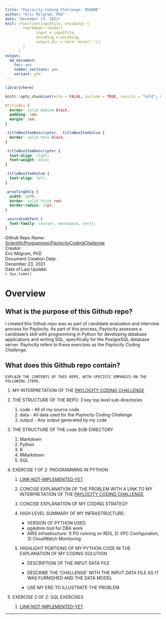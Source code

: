 ```yaml
---
title: "Paylocity Coding Challenge: README"
author: "Eric Milgram, PhD"
date: "December 23, 2021"
knit: (function(inputFile, encoding) {
        rmarkdown::render(
              input = inputFile,
              encoding = encoding,
              output_dir = here::here("."))
        }
      )
output:
  md_document:
    toc: yes
    number_sections: yes
    variant: gfm
---
```


```r
library(here)

knitr::opts_chunk$set(echo = FALSE, include = TRUE, results = "hold", message = FALSE)
```

```css

#titleBox {
  border: solid medium black;
  padding: 1em;
  margin: 2em;
}

.titleBoxItemDescriptor, .titleBoxItemValue {
  border: solid thin black;
}

.titleBoxItemDescriptor {
  text-align: right;
  font-weight: bold;
}

.titleBoxItemValue {
  text-align: left;
}

.proofingOnly {
  width: 100%;
  border: solid thick red;
  border-radius: 25pt;
}

.sourceCodeText {
  font-family: courier, monospace, serif;
}

```

<!-- <table> -->
<!--   <tbody> -->
<!--     <tr> -->
<!--       <td> -->
<!--         Github Repo Name: -->
<!--       </td> -->
<!--       <td> -->
<!--          <a href="https://github.com/ScientificProgrammer/PaylocityCodingChallenge">ScientificProgrammer/PaylocityCodingChallenge</a> -->
<!--       </td> -->
<!--     </tr> -->
<!--     <tr> -->
<!--       <td> -->
<!--         Author: -->
<!--       </td> -->
<!--       <td> -->
<!--         Eric Milgram, PhD -->
<!--       </td> -->
<!--     </tr> -->
<!--     <tr> -->
<!--       <td> -->
<!--         Document Creation Date -->
<!--       </td> -->
<!--       <td> -->
<!--         December 23, 2021 -->
<!--       </td> -->
<!--     </tr> -->
<!--     <tr> -->
<!--       <td> -->
<!--         Date of Last Update: -->
<!--       </td> -->
<!--       <td> -->
<!--         ```r Sys.time()``` -->
<!--       </td> -->
<!--     </tr> -->
<!--   </tbody> -->
<!-- </table> -->


<div id="titleBox">
<div class="titleBoxRow">
<div class="titleBoxItemDescriptor">Github Repo Name:</div>
<div class="titleBoxItemValue">[ScientificProgrammer/PaylocityCodingChallenge]("https://github.com/ScientificProgrammer/PaylocityCodingChallenge")</div>
</div>
<div class="titleBoxRow">
<div class="titleBoxItemDescriptor">Creator:</div>
<div class="titleBoxItemValue">Eric Milgram, PhD</div>
</div>
<div class="titleBoxRow">
<div class="titleBoxItemDescriptor">Document Creation Date:</div>
<div class="titleBoxItemValue">December 23, 2021</div>
</div>
<div class="titleBoxRow">
<div class="titleBoxItemDescriptor">Date of Last Update:</div>
<div class="titleBoxItemValue">```r Sys.time()```</div>
</div>
</div>

# Overview

## What is the purpose of this Github repo?

I created this Github repo was as part of candidate evaluation and
interview process for Paylocity. As part of this process, Paylocity
assesses a candidate's skill with programming in Python for developing database
applications and writing SQL, specifically for the PostgreSQL database server.
Paylocity refers to these exercises as the *Paylocity Coding Challenge*.

## What does this Github repo contain?
<div class="proofingOnlyContainer">
  <div>
    EXPLAIN THE CONTENTS OF THIS REPO, WITH SPECIFIC EMPHASIS ON THE
    FOLLOWING ITEMS.
  </div>
  <ol>
    <li>MY INTERPRETATION OF THE <a href='```r here::here("./code/Markdown/paylocity_coding_challenge_overview.md")```'>PAYLOCITY CODING CHALLENGE</a></li>
    <li>
      <p>THE STRUCTURE OF THE REPO: 3 key top level sub-directories</p>
    <ol>
      <li><span class='sourceCodeText'>code</span> - All of my source code</li>
      <li><span class='sourceCodeText'>data</span> - All data used for the *Paylocity Coding Challenge*</li>
      <li><span class='sourceCodeText'>output</span> - Any output generated by my code</li>
    </ol>
    </li>
    <li>
       <p>THE STRUCTURE OF THE <span class='sourceCodeText'>code</span> SUB-DIRECTORY</p>
       <ol>
        <li><span class='sourceCodeText'>Markdown</span></li>
        <li><span class='sourceCodeText'>Python</span></li>
        <li><span class='sourceCodeText'>R</span></li>
        <li><span class='sourceCodeText'>RMarkdown</span></li>
        <li><span class='sourceCodeText'>SQL</span></li>
      </ol>
    </li>
    <li>
      <p>EXERCISE 1 OF 2: PROGRAMMING IN PYTHON</p>
      <ol>
        <li><a href='https://example.com'>LINK-NOT-IMPLEMENTED-YET</a></li>
        <li><p>CONCISE EXPLANATION OF THE PROBLEM WITH A LINK TO MY INTERPRETATION OF THE <a href='```r here::here("./code/Markdown/paylocity_coding_challenge_overview.md")```'>PAYLOCITY CODING CHALLENGE</a></p></li>
        <li><p>CONCISE EXPLANATION OF MY CODING STRATEGY</p></li>
        <li>
          <p>HIGH LEVEL SUMMARY OF MY INFRASTRUCTURE:</p>
          <ul>
            <li>VERSION OF PYTHON USED</li>
            <li>pgAdmin tool for DBA work</li>
            <li>AWS Infrastructure: 1) PG running on RDS, 2) VPC Configuration, 3) CloudWatch Monitoring</li>
          </ul
        </li>
        <li>
          <p>HIGHLIGHT PORTIONS OF MY PYTHON CODE IN THE EXPLANATION OF MY CODING SOLUTION</p>
          <ul>
            <li><p>DESCRIPTION OF THE INPUT DATA FILE</p></li>
            <li><p>DESCRIBE THE 'CHALLENGE' WITH THE INPUT DATA FILE AS IT WAS FURNISHED AND THE DATA MODEL</p></li>
            <li><p>USE MY ERD TO ILLUSTRATE THE PROBLEM</p></li>
          <ul>
        </li>
      </ol>
    </li>
    <li>
      <p>EXERCISE 2 OF 2: SQL EXERCISES</p>
      <ol>
        <li><a href='https://example.com'>LINK-NOT-IMPLEMENTED-YET</a></li>
      </ol>
    </li>
  </ol>
</div>

---